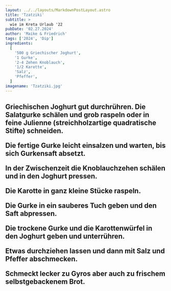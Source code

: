 ```yaml
---
layout: ../../layouts/MarkdownPostLayout.astro
title: 'Tzatziki'
subtitle: >
  wie im Kreta Urlaub '22
pubDate: '02.27.2024'
author: 'Maike & Friedrich'
tags: ['2024', 'Dip']
ingredients:
  [
    '500 g Griechischer Joghurt',
    '1 Gurke',
    '2-4 Zehen Knoblauch',
    '1/2 Karotte',
    'Salz',
    'Pfeffer',
  ]
imagename: 'Tzatziki.jpg'
---
```



<H2 text="Zubereitung" />

Griechischen Joghurt gut durchrühren. Die Salatgurke schälen und grob raspeln oder in feine Julienne (streichholzartige quadratische Stifte) schneiden.

Die fertige Gurke leicht einsalzen und warten, bis sich Gurkensaft absetzt.

In der Zwischenzeit die Knoblauchzehen schälen und in den Joghurt pressen.

Die Karotte in ganz kleine Stücke raspeln.

Die Gurke in ein sauberes Tuch geben und den Saft abpressen.

Die trockene Gurke und die Karottenwürfel in den Joghurt geben und unterrühren.

Etwas durchziehen lassen und dann mit Salz und Pfeffer abschmecken.

Schmeckt lecker zu Gyros aber auch zu frischem selbstgebackenem Brot.
